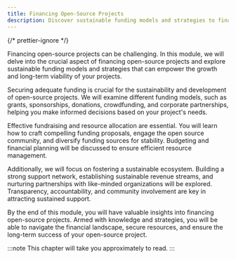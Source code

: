 ```yaml
---
title: Financing Open-Source Projects
description: Discover sustainable funding models and strategies to finance your open-source projects. Empower your project''s growth and long-term viability.
---
```



{/* prettier-ignore */}
<p class="lead">Financing open-source projects can be challenging. In this module, we will delve into the crucial aspect of financing open-source projects and explore sustainable funding models and strategies that can empower the growth and long-term viability of your projects.</p>

Securing adequate funding is crucial for the sustainability and development of open-source projects. We will examine different funding models, such as grants, sponsorships, donations, crowdfunding, and corporate partnerships, helping you make informed decisions based on your project's needs.

Effective fundraising and resource allocation are essential. You will learn how to craft compelling funding proposals, engage the open source community, and diversify funding sources for stability. Budgeting and financial planning will be discussed to ensure efficient resource management.

Additionally, we will focus on fostering a sustainable ecosystem. Building a strong support network, establishing sustainable revenue streams, and nurturing partnerships with like-minded organizations will be explored. Transparency, accountability, and community involvement are key in attracting sustained support.

By the end of this module, you will have valuable insights into financing open-source projects. Armed with knowledge and strategies, you will be able to navigate the financial landscape, secure resources, and ensure the long-term success of your open-source project.

:::note
This chapter will take you approximately **<GuideReadingTime slug="guide/financing-open-source-projects" />** to read.
:::
